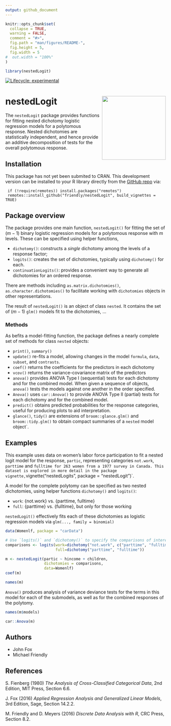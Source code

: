 ```yaml
---
output: github_document
---
```


<!-- README.md is generated from README.Rmd. Please edit that file -->

```r
knitr::opts_chunk$set(
  collapse = TRUE,
  warning = FALSE,
  comment = "#>",
  fig.path = "man/figures/README-",
  fig.height = 5,
  fig.width = 5
#  out.width = "100%"
)

library(nestedLogit)
```

<!-- badges: start -->
[![Lifecycle: experimental](https://img.shields.io/badge/lifecycle-experimental-orange.svg)](https://lifecycle.r-lib.org/articles/stages.html#experimental)
<!-- badges: end -->

# nestedLogit <img src="man/figures/logo.png" style="float:right; height:200px;" />

The `nestedLogit` package provides functions for fitting nested dichotomy logistic regression models
for a polytomous response. Nested dichotomies are statistically independent, and hence provide an
additive decomposition of tests for the overall polytomous response.

## Installation

This package has not yet been submited to CRAN.
This development version can be installed to your R library directly from the [GitHub repo](https://github.com/friendly/nestedLogit) via:

     if (!require(remotes)) install.packages("remotes")
     remotes::install_github("friendly/nestedLogit", build_vignettes = TRUE)



## Package overview

The package provides one main function, `nestedLogit()` for fitting the set of $(m-1)$
binary logistic regression models for a polytomous response with $m$ levels.
These can be specified using helper functions,

* `dichotomy()`: constructs a _single_ dichotomy among the levels of a response factor;
* `logits()`: creates the set of dichotomies, typically using `dichotomy()` for each.
* `continuationLogits()`: provides a convenient way to generate all dichotomies for an ordered response.

There are methods including `as.matrix.dichotomies()`, `as.character.dichotomies()`
to facilitate working with `dichotomies` objects in other representations.

The result of `nestedLogit()` is an object of class `nested`. It contains
the set of $(m-1)$ `glm()` models fit to the dichotomies, ...

### Methods


As befits a model-fitting function, the package defines a nearly complete set of methods for class `nested` objects:

* `print()`, `summary()`
* `update()` re-fits a model, allowing changes in the model `formula`, `data`, `subset`, and `contrasts`.
* `coef()` returns the coefficients for the predictors in each dichotomy
* `vcov()` returns the variance-covariance matrix of the predictors
* `anova()` provides ANOVA Type I (sequential) tests for each dichotomy and for the combined model. When given a sequence of objects, `anova()` tests the models against one another in the order specified.
* `Anova()` uses `car::Anova()` to provide ANOVA Type II (partial) tests for each dichotomy and for the combined model.
* `predict()` obtains predicted probabilities for the response categories, useful for producing plots to aid interpretation.
* `glance()`, `tidy()` are extensions of `broom::glance.glm()` and `broom::tidy.glm()` to obtain compact summaries of a `nested` model object`.

## Examples

This example uses data on women's labor force participation to fit a nested logit model for
the response, `partic`, representing categories
`not.work`, `parttime` and `fulltime for 263 women from a 1977
survey in Canada. This dataset is explored in more detail in the
package vignette, `vignette("nestedLogits", package = "nestedLogit")`.

A model for the complete polytomy can be specified as two nested
dichotomies, using helper functions `dichotomy()` and `logits()`:

* `work`: {not.work} vs. {parttime, fulltime}
* `full`: {parttime} vs. {fulltime}, but only for those working

`nestedLogit()` effectively fits each of these dichotomies
as logistic regression models via `glm(..., family = binomial)`

```r
data(Womenlf, package = "carData")

# Use `logits()` and `dichotomy()` to specify the comparisons of interest
comparisons <- logits(work=dichotomy("not.work", c("parttime", "fulltime")),
                      full=dichotomy("parttime", "fulltime"))

m <- nestedLogit(partic ~ hincome + children,
                 dichotomies = comparisons,
                 data=Womenlf)
coef(m)

names(m)
```

`Anova()` produces analysis of variance deviance tests for the terms in this model for each of the submodels, as well as for the combined responses of the polytomy.


```r

names(m$models)

car::Anova(m)
```
<!-- A basic plot of predicted probabilities can be produced using -->
<!-- the `plot()` method for `"nested"` objects. -->
<!-- ```{r wlf-plot} -->
<!-- #| out.width = "100%" -->
<!-- op <- par(mfcol=c(1, 2), mar=c(4, 4, 3, 1) + 0.1) -->
<!-- plot(m, "hincome", list(children="absent"),  -->
<!--      xlab="Husband's Income", legend=FALSE) -->
<!-- plot(m, "hincome", list(children="present"),  -->
<!--      xlab="Husband's Income") -->
<!-- ``` -->


## Authors
* John Fox
* Michael Friendly

## References

S. Fienberg (1980) _The Analysis of Cross-Classified Categorical Data_, 2nd Edition, MIT Press, Section 6.6.

J. Fox (2016) _Applied Regression Analysis and Generalized Linear Models_, 3rd Edition, Sage, Section 14.2.2.

M. Friendly and D. Meyers (2016) _Discrete Data Analysis with R_, CRC Press, Section 8.2.
